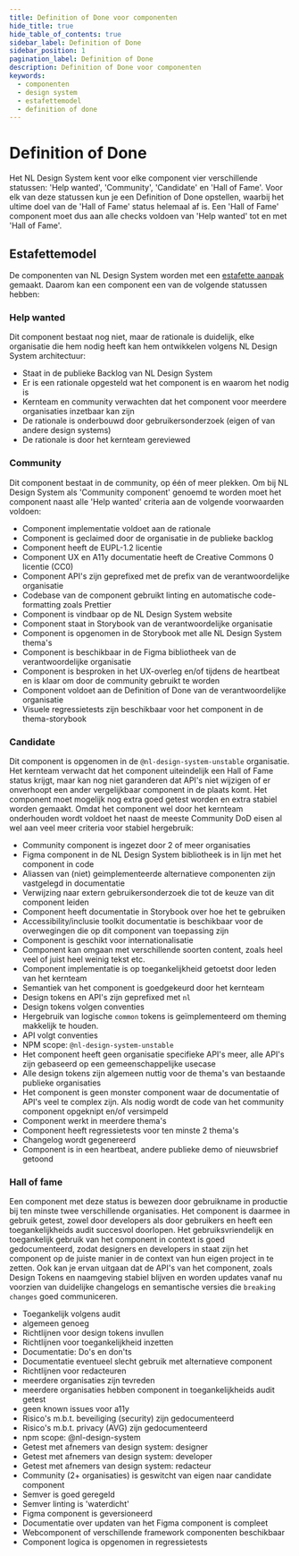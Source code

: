 ```yaml
---
title: Definition of Done voor componenten
hide_title: true
hide_table_of_contents: true
sidebar_label: Definition of Done
sidebar_position: 1
pagination_label: Definition of Done
description: Definition of Done voor componenten
keywords:
  - componenten
  - design system
  - estafettemodel
  - definition of done
---
```



# Definition of Done

Het NL Design System kent voor elke component vier verschillende statussen: 'Help wanted', 'Community', 'Candidate' en 'Hall of Fame'.
Voor elk van deze statussen kun je een Definition of Done opstellen, waarbij het ultime doel van de 'Hall of Fame' status helemaal af is. Een 'Hall of Fame' component moet dus aan alle checks voldoen van 'Help wanted' tot en met 'Hall of Fame'.

## Estafettemodel

De componenten van NL Design System worden met een [estafette aanpak]('/meedoen/estafettemodel') gemaakt. Daarom kan een component een van de volgende statussen hebben:

<StatusVisual />

### Help wanted

Dit component bestaat nog niet, maar de rationale is duidelijk, elke organisatie die hem nodig heeft kan hem ontwikkelen volgens NL Design System architectuur:

- Staat in de publieke Backlog van NL Design System
- Er is een rationale opgesteld wat het component is en waarom het nodig is
- Kernteam en community verwachten dat het component voor meerdere organisaties inzetbaar kan zijn
- De rationale is onderbouwd door gebruikersonderzoek (eigen of van andere design systems)
- De rationale is door het kernteam gereviewed

### Community

Dit component bestaat in de community, op één of meer plekken. Om bij NL Design System als 'Community component' genoemd te worden moet het component naast alle 'Help wanted' criteria aan de volgende voorwaarden voldoen:

- Component implementatie voldoet aan de rationale
- Component is geclaimed door de organisatie in de publieke backlog
- Component heeft de EUPL-1.2 licentie
- Component UX en A11y documentatie heeft de Creative Commons 0 licentie (CC0)
- Component API's zijn geprefixed met de prefix van de verantwoordelijke organisatie
- Codebase van de component gebruikt linting en automatische code-formatting zoals Prettier
- Component is vindbaar op de NL Design System website
- Component staat in Storybook van de verantwoordelijke organisatie
- Component is opgenomen in de Storybook met alle NL Design System thema's
- Component is beschikbaar in de Figma bibliotheek van de verantwoordelijke organisatie
- Component is besproken in het UX-overleg en/of tijdens de heartbeat en is klaar om door de community gebruikt te worden
- Component voldoet aan de Definition of Done van de verantwoordelijke organisatie
- Visuele regressietests zijn beschikbaar voor het component in de thema-storybook

### Candidate

Dit component is opgenomen in de `@nl-design-system-unstable` organisatie. Het kernteam verwacht dat het component uiteindelijk een Hall of Fame status krijgt, maar kan nog niet garanderen dat API's niet wijzigen of er onverhoopt een ander vergelijkbaar component in de plaats komt.
Het component moet mogelijk nog extra goed getest worden en extra stabiel worden gemaakt.
Omdat het component wel door het kernteam onderhouden wordt voldoet het naast de meeste Community DoD eisen al wel aan veel meer criteria voor stabiel hergebruik:

- Community component is ingezet door 2 of meer organisaties
- Figma component in de NL Design System bibliotheek is in lijn met het component in code
- Aliassen van (niet) geimplementeerde alternatieve componenten zijn vastgelegd in documentatie
- Verwijzing naar extern gebruikersonderzoek die tot de keuze van dit component leiden
- Component heeft documentatie in Storybook over hoe het te gebruiken
- Accessibility/inclusie toolkit documentatie is beschikbaar voor de overwegingen die op dit component van toepassing zijn
- Component is geschikt voor internationalisatie
- Component kan omgaan met verschillende soorten content, zoals heel veel of juist heel weinig tekst etc.
- Component implementatie is op toegankelijkheid getoetst door leden van het kernteam
- Semantiek van het component is goedgekeurd door het kernteam
- Design tokens en API's zijn geprefixed met `nl`
- Design tokens volgen conventies
- Hergebruik van logische `common` tokens is geïmplementeerd om theming makkelijk te houden.
- API volgt conventies
- NPM scope: `@nl-design-system-unstable`
- Het component heeft geen organisatie specifieke API's meer, alle API's zijn gebaseerd op een gemeenschappelijke usecase
- Alle design tokens zijn algemeen nuttig voor de thema's van bestaande publieke organisaties
- Het component is geen monster component waar de documentatie of API's veel te complex zijn. Als nodig wordt de code van het community component opgeknipt en/of versimpeld
- Component werkt in meerdere thema's
- Component heeft regressietests voor ten minste 2 thema's
- Changelog wordt gegenereerd
- Component is in een heartbeat, andere publieke demo of nieuwsbrief getoond

### Hall of fame

Een component met deze status is bewezen door gebruikname in productie bij ten minste twee verschillende organisaties. Het component is daarmee in gebruik getest, zowel door developers als door gebruikers en heeft een toegankelijkheids audit succesvol doorlopen.
Het gebruiksvriendelijk en toegankelijk gebruik van het component in context is goed gedocumenteerd, zodat designers en developers in staat zijn het component op de juiste manier in de context van hun eigen project in te zetten. Ook kan je ervan uitgaan dat de API's van het component, zoals Design Tokens en naamgeving stabiel blijven en worden updates vanaf nu voorzien van duidelijke changelogs en semantische versies die `breaking changes` goed communiceren.

- Toegankelijk volgens audit
- algemeen genoeg
- Richtlijnen voor design tokens invullen
- Richtlijnen voor toegankelijkheid inzetten
- Documentatie: Do's en don'ts
- Documentatie eventueel slecht gebruik met alternatieve component
- Richtlijnen voor redacteuren
- meerdere organisaties zijn tevreden
- meerdere organisaties hebben component in toegankelijkheids audit getest
- geen known issues voor a11y
- Risico's m.b.t. beveiliging (security) zijn gedocumenteerd
- Risico's m.b.t. privacy (AVG) zijn gedocumenteerd
- npm scope: @nl-design-system
- Getest met afnemers van design system: designer
- Getest met afnemers van design system: developer
- Getest met afnemers van design system: redacteur
- Community (2+ organisaties) is geswitcht van eigen naar candidate component
- Semver is goed geregeld
- Semver linting is 'waterdicht'
- Figma component is geversioneerd
- Documentatie over updaten van het Figma component is compleet
- Webcomponent of verschillende framework componenten beschikbaar
- Component logica is opgenomen in regressietests
